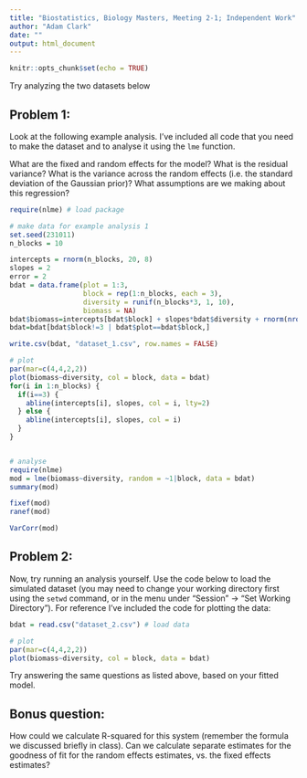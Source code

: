 ```yaml
---
title: "Biostatistics, Biology Masters, Meeting 2-1; Independent Work"
author: "Adam Clark"
date: ""
output: html_document
---
```


```r
knitr::opts_chunk$set(echo = TRUE)
```

Try analyzing the two datasets below

## Problem 1:

Look at the following example analysis. I've included all code that you need to make the dataset and to analyse it using the `lme` function.

What are the fixed and random effects for the model? What is the residual variance? What is the variance across the random effects (i.e. the standard deviation of the Gaussian prior)? What assumptions are we making about this regression?

```r
require(nlme) # load package

# make data for example analysis 1
set.seed(231011)
n_blocks = 10

intercepts = rnorm(n_blocks, 20, 8)
slopes = 2
error = 2
bdat = data.frame(plot = 1:3,
                  block = rep(1:n_blocks, each = 3),
                  diversity = runif(n_blocks*3, 1, 10),
                  biomass = NA)
bdat$biomass=intercepts[bdat$block] + slopes*bdat$diversity + rnorm(nrow(bdat), 0, error)
bdat=bdat[bdat$block!=3 | bdat$plot==bdat$block,]

write.csv(bdat, "dataset_1.csv", row.names = FALSE)

# plot
par(mar=c(4,4,2,2))
plot(biomass~diversity, col = block, data = bdat)
for(i in 1:n_blocks) {
  if(i==3) {
    abline(intercepts[i], slopes, col = i, lty=2)
  } else {
    abline(intercepts[i], slopes, col = i)
  }
}


# analyse
require(nlme)
mod = lme(biomass~diversity, random = ~1|block, data = bdat)
summary(mod)

fixef(mod)
ranef(mod)

VarCorr(mod)
```

## Problem 2:

Now, try running an analysis yourself. Use the code below to load the simulated dataset (you may need to change your working directory first using the `setwd` command, or in the menu under "Session" -> "Set Working Directory"). For reference I've included the code for plotting the data:

```r
bdat = read.csv("dataset_2.csv") # load data

# plot
par(mar=c(4,4,2,2))
plot(biomass~diversity, col = block, data = bdat)
```

Try answering the same questions as listed above, based on your fitted model.

## Bonus question:

How could we calculate R-squared for this system (remember the formula we discussed briefly in class). Can we calculate separate estimates for the goodness of fit for the random effects estimates, vs. the fixed effects estimates?
